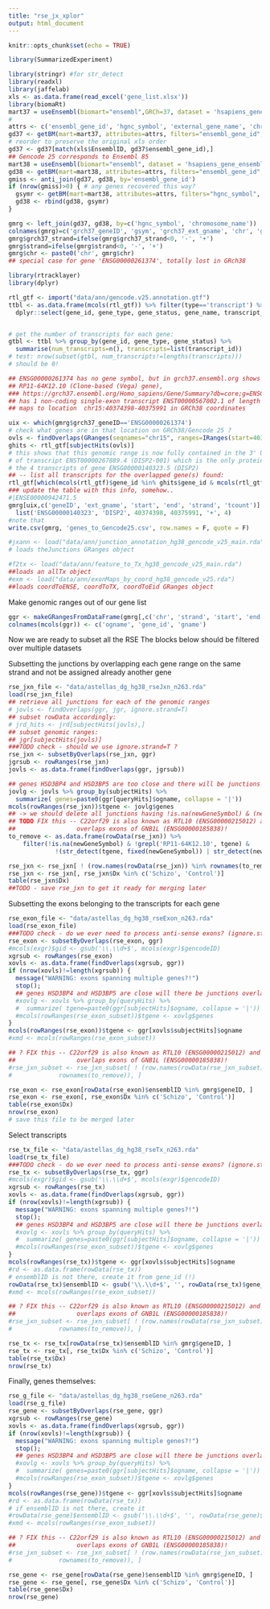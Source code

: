 ---
title: "rse_jx_xplor"
output: html_document
---

```{r setup, include=FALSE}
knitr::opts_chunk$set(echo = TRUE)
```

```{r}
library(SummarizedExperiment)
```

```{r}
library(stringr) #for str_detect
library(readxl)
library(jaffelab)
xls <- as.data.frame(read_excel('gene_list.xlsx'))
library(biomaRt)
mart37 = useEnsembl(biomart="ensembl",GRCh=37, dataset = 'hsapiens_gene_ensembl')
#
attrs <- c('ensembl_gene_id', 'hgnc_symbol', 'external_gene_name', 'chromosome_name',  'start_position', 'end_position', 'strand', 'transcript_count') # 'ensembl_transcript_id', 'ccds')
gd37 <- getBM(mart=mart37, attributes=attrs, filters="ensembl_gene_id", values=xls$EnsemblID) 
# reorder to preserve the original xls order
gd37 <- gd37[match(xls$EnsemblID, gd37$ensembl_gene_id),]
## Gencode 25 corresponds to Ensembl 85
mart38 = useEnsembl(biomart="ensembl", dataset = 'hsapiens_gene_ensembl', version=85)
gd38 <- getBM(mart=mart38, attributes=attrs, filters="ensembl_gene_id", values=xls$EnsemblID) 
gmiss <- anti_join(gd37, gd38, by='ensembl_gene_id')
if (nrow(gmiss)>0) { # any genes recovered this way?
  gsymr <- getBM(mart=mart38, attributes=attrs, filters="hgnc_symbol", values=gmiss$hgnc_symbol) 
  gd38 <- rbind(gd38, gsymr)
}
```

```{r}
gmrg <- left_join(gd37, gd38, by=c('hgnc_symbol', 'chromosome_name'))
colnames(gmrg)=c('grch37_geneID', 'gsym', 'grch37_ext_gname', 'chr', 'grch37_start', 'grch37_end', 'grch37_strand', 'grch37_tcount', 'geneID', 'ext_gname', 'start', 'end', 'strand', 'tcount')
gmrg$grch37_strand=ifelse(gmrg$grch37_strand<0, '-', '+')
gmrg$strand=ifelse(gmrg$strand<0, '-', '+')
gmrg$chr <- paste0('chr', gmrg$chr)
## special case for gene 'ENSG00000261374', totally lost in GRch38

```



```{r}
library(rtracklayer)
library(dplyr)

rtl_gtf <- import("data/ann/gencode.v25.annotation.gtf")
ttbl <- as.data.frame(mcols(rtl_gtf)) %>% filter(type=='transcript') %>% 
  dplyr::select(gene_id, gene_type, gene_status, gene_name, transcript_id, transcript_type, transcript_name)


# get the number of transcripts for each gene:
gtbl <- ttbl %>% group_by(gene_id, gene_type, gene_status) %>% 
  summarise(num_transcripts=n(), transcripts=list(transcript_id))
# test: nrow(subset(gtbl, num_transcripts!=lengths(transcripts)))
# should be 0!

## ENSG00000261374 has no gene symbol, but in grch37.ensembl.org shows as 
## RP11-64K12.10 (Clone-based (Vega) gene), 
### https://grch37.ensembl.org/Homo_sapiens/Gene/Summary?db=core;g=ENSG00000261374
## has 1 non-coding single-exon transcript ENST00000567002.1 of length 1594
## maps to location  chr15:40374398-40375991 in GRCh38 coordinates

uix <- which(gmrg$grch37_geneID=='ENSG00000261374')
# check what genes are in that location on GRCh38/Gencode 25 ?
ovls <- findOverlaps(GRanges(seqnames="chr15", ranges=IRanges(start=40374398, end=40375991)) , rtl_gtf)
ghits <- rtl_gtf[subjectHits(ovls)]
# this shows that this genomic range is now fully contained in the 3' UTR (exon ENSE00000942471.5) 
# of transcript ENST00000267889.4 (DISP2-001) which is the only protein coding transcript of 
# the 4 transcripts of gene ENSG00000140323.5 (DISP2)
## -- list all transcripts for the overlapped gene(s) found:
rtl_gtf[which(mcols(rtl_gtf)$gene_id %in% ghits$gene_id & mcols(rtl_gtf)$type == 'transcript')]
### update the table with this info, somehow..
#|ENSE00000942471.5
gmrg[uix,c('geneID', 'ext_gname', 'start', 'end', 'strand', 'tcount')] <-
  list('ENSG00000140323', 'DISP2', 40374398, 40375991, '+', 4)
#note that 
write.csv(gmrg, 'genes_to_Gencode25.csv', row.names = F, quote = F)
```

```{r}
#jxann <- load("data/ann/junction_annotation_hg38_gencode_v25_main.rda")
# loads theJunctions GRanges object

#f2tx <- load("data/ann/feature_to_Tx_hg38_gencode_v25_main.rda")
##loads an allTx object
#exm <- load("data/ann/exonMaps_by_coord_hg38_gencode_v25.rda")
##loads coordToENSE, coordToTX, coordToEid GRanges object
```

Make genomic ranges out of our gene list
```{r}
ggr <- makeGRangesFromDataFrame(gmrg[,c('chr', 'strand', 'start', 'end', 'grch37_ext_gname', 'geneID', 'ext_gname')], keep.extra.columns = T)
colnames(mcols(ggr)) <- c('ogname', 'gene_id', 'gname')
```


Now we are ready to subset all the RSE
The blocks below should be filtered over multiple datasets

Subsetting the junctions by overlapping each gene range on the same strand 
and not be assigned already another gene
```{r}
rse_jxn_file <- "data/astellas_dg_hg38_rseJxn_n263.rda"
load(rse_jxn_file)
## retrieve all junctions for each of the genomic ranges
# jovls <- findOverlaps(ggr, jgr, ignore.strand=T)
## subset rowData accordingly:
# jrd_hits <- jrd[subjectHits(jovls),]
## subset genomic ranges:
## jgr[subjectHits(jovls)]
###TODO check - should we use ignore.strand=T ?
rse_jxn <- subsetByOverlaps(rse_jxn, ggr)
jgrsub <- rowRanges(rse_jxn)
jovls <- as.data.frame(findOverlaps(ggr, jgrsub))

## genes HSD3BP4 and HSD3BP5 are too close and there will be junctions overlapping both
jovlg <- jovls %>% group_by(subjectHits) %>% 
  summarize( genes=paste0(ggr[queryHits]$ogname, collapse = '|'))
mcols(rowRanges(rse_jxn))$tgene <- jovlg$genes
## -> we should delete all junctions having !is.na(newGeneSymbol) & (newGeneSymbol!=tgene & tgene!=RP11-64K12.10
## TODO FIX this -- C22orf29 is also known as RTL10 (ENSG00000215012) and actually 
##                 overlaps exons of GNB1L (ENSG00000185838)!
to_remove <- as.data.frame(rowData(rse_jxn)) %>% 
    filter(!is.na(newGeneSymbol) & !grepl('RP11-64K12.10', tgene) & 
             !(str_detect(tgene, fixed(newGeneSymbol)) | str_detect(newGeneSymbol, fixed(tgene) )) )

rse_jxn <- rse_jxn[ ! (row.names(rowData(rse_jxn)) %in% rownames(to_remove)), ]
rse_jxn <- rse_jxn[, rse_jxn$Dx %in% c('Schizo', 'Control')]
table(rse_jxn$Dx)
##TODO - save rse_jxn to get it ready for merging later

```

Subsetting the exons belonging to the transcripts for each gene

```{r}
rse_exon_file <- "data/astellas_dg_hg38_rseExon_n263.rda"
load(rse_exon_file)
###TODO check - do we ever need to process anti-sense exons? (ignore.strand = T)?
rse_exon <- subsetByOverlaps(rse_exon, ggr)
#mcols(exgr)$gid <- gsub('\\.\\d+$', mcols(exgr)$gencodeID)
xgrsub <- rowRanges(rse_exon)
xovls <- as.data.frame(findOverlaps(xgrsub, ggr))
if (nrow(xovls)!=length(xgrsub)) {
  message("WARNING: exons spanning multiple genes?!")
  stop();
  ## genes HSD3BP4 and HSD3BP5 are close will there be junctions overlapping both?
  #xovlg <- xovls %>% group_by(queryHits) %>% 
  #  summarize( tgene=paste0(ggr[subjectHits]$ogname, collapse = '|'))
  #mcols(rowRanges(rse_exon_subset))$tgene <- xovlg$genes
}
mcols(rowRanges(rse_exon))$tgene <- ggr[xovls$subjectHits]$ogname
#xmd <- mcols(rowRanges(rse_exon_subset))

## ? FIX this -- C22orf29 is also known as RTL10 (ENSG00000215012) and actually 
##                 overlaps exons of GNB1L (ENSG00000185838)!
#rse_jxn_subset <- rse_jxn_subset[ ! (row.names(rowData(rse_jxn_subset)) %in% 
#             rownames(to_remove)), ]

rse_exon <- rse_exon[rowData(rse_exon)$ensemblID %in% gmrg$geneID, ]
rse_exon <- rse_exon[, rse_exon$Dx %in% c('Schizo', 'Control')]
table(rse_exon$Dx)
nrow(rse_exon)
# save this file to be merged later

```

Select transcripts 
```{r}
rse_tx_file <- "data/astellas_dg_hg38_rseTx_n263.rda"
load(rse_tx_file)
###TODO check - do we ever need to process anti-sense exons? (ignore.strand = T)?
rse_tx <- subsetByOverlaps(rse_tx, ggr)
#mcols(exgr)$gid <- gsub('\\.\\d+$', mcols(exgr)$gencodeID)
xgrsub <- rowRanges(rse_tx)
xovls <- as.data.frame(findOverlaps(xgrsub, ggr))
if (nrow(xovls)!=length(xgrsub)) {
  message("WARNING: exons spanning multiple genes?!")
  stop();
  ## genes HSD3BP4 and HSD3BP5 are close will there be junctions overlapping both?
  #xovlg <- xovls %>% group_by(queryHits) %>% 
  #  summarize( genes=paste0(ggr[subjectHits]$ogname, collapse = '|'))
  #mcols(rowRanges(rse_exon_subset))$tgene <- xovlg$genes
}
mcols(rowRanges(rse_tx))$tgene <- ggr[xovls$subjectHits]$ogname
#rd <- as.data.frame(rowData(rse_tx))
# ensemblID is not there, create it from gene_id (!)
rowData(rse_tx)$ensemblID <- gsub('\\.\\d+$', '', rowData(rse_tx)$gene_id)
#xmd <- mcols(rowRanges(rse_exon_subset))

## ? FIX this -- C22orf29 is also known as RTL10 (ENSG00000215012) and actually 
##                 overlaps exons of GNB1L (ENSG00000185838)!
#rse_jxn_subset <- rse_jxn_subset[ ! (row.names(rowData(rse_jxn_subset)) %in% 
#             rownames(to_remove)), ]

rse_tx <- rse_tx[rowData(rse_tx)$ensemblID %in% gmrg$geneID, ]
rse_tx <- rse_tx[, rse_tx$Dx %in% c('Schizo', 'Control')]
table(rse_tx$Dx)
nrow(rse_tx)

```
Finally, genes themselves:
```{r}
rse_g_file <- "data/astellas_dg_hg38_rseGene_n263.rda"
load(rse_g_file)
rse_gene <- subsetByOverlaps(rse_gene, ggr)
xgrsub <- rowRanges(rse_gene)
xovls <- as.data.frame(findOverlaps(xgrsub, ggr))
if (nrow(xovls)!=length(xgrsub)) {
  message("WARNING: exons spanning multiple genes?!")
  stop();
  ## genes HSD3BP4 and HSD3BP5 are close will there be junctions overlapping both?
  #xovlg <- xovls %>% group_by(queryHits) %>% 
  #  summarize( genes=paste0(ggr[subjectHits]$ogname, collapse = '|'))
  #mcols(rowRanges(rse_exon_subset))$tgene <- xovlg$genes
}
mcols(rowRanges(rse_gene))$tgene <- ggr[xovls$subjectHits]$ogname
#rd <- as.data.frame(rowData(rse_tx))
# if ensemblID is not there, create it
#rowData(rse_gene)$ensemblID <- gsub('\\.\\d+$', '', rowData(rse_gene)$gencodeID)
#xmd <- mcols(rowRanges(rse_exon_subset))

## ? FIX this -- C22orf29 is also known as RTL10 (ENSG00000215012) and actually 
##                 overlaps exons of GNB1L (ENSG00000185838)!
#rse_jxn_subset <- rse_jxn_subset[ ! (row.names(rowData(rse_jxn_subset)) %in% 
#             rownames(to_remove)), ]

rse_gene <- rse_gene[rowData(rse_gene)$ensemblID %in% gmrg$geneID, ]
rse_gene <- rse_gene[, rse_gene$Dx %in% c('Schizo', 'Control')]
table(rse_gene$Dx)
nrow(rse_gene)
```



